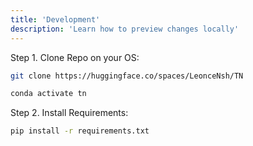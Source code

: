 ```yaml
---
title: 'Development'
description: 'Learn how to preview changes locally'
---
```


Step 1. Clone Repo on your OS:

<CodeGroup>

```bash 
git clone https://huggingface.co/spaces/LeonceNsh/TN
```

```bash 
conda activate tn
```

</CodeGroup>

Step 2. Install Requirements:

```bash
pip install -r requirements.txt
```
